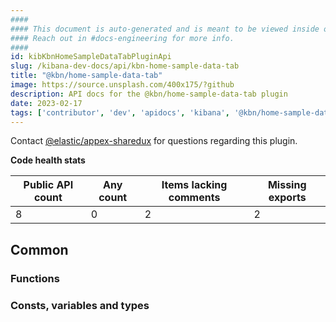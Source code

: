 ```yaml
---
####
#### This document is auto-generated and is meant to be viewed inside our experimental, new docs system.
#### Reach out in #docs-engineering for more info.
####
id: kibKbnHomeSampleDataTabPluginApi
slug: /kibana-dev-docs/api/kbn-home-sample-data-tab
title: "@kbn/home-sample-data-tab"
image: https://source.unsplash.com/400x175/?github
description: API docs for the @kbn/home-sample-data-tab plugin
date: 2023-02-17
tags: ['contributor', 'dev', 'apidocs', 'kibana', '@kbn/home-sample-data-tab']
---
```




Contact [@elastic/appex-sharedux](https://github.com/orgs/elastic/teams/appex-sharedux) for questions regarding this plugin.

**Code health stats**

| Public API count  | Any count | Items lacking comments | Missing exports |
|-------------------|-----------|------------------------|-----------------|
| 8 | 0 | 2 | 2 |

## Common

### Functions
<DocDefinitionList data={kbnHomeSampleDataTabObj.common.functions}/>

### Consts, variables and types
<DocDefinitionList data={kbnHomeSampleDataTabObj.common.misc}/>


